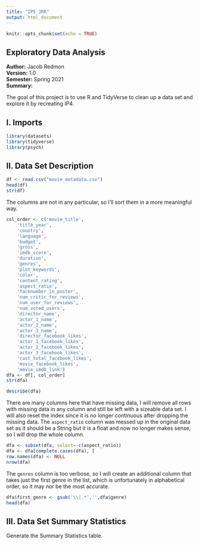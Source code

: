 ```yaml
---
title: "IP5_JRR"
output: html_document
---
```


```r
knitr::opts_chunk$set(echo = TRUE)
```

 Exploratory Data Analysis
---
**Author:** Jacob Redmon  
**Version:** 1.0  
**Semester:** Spring 2021  
**Summary:**  

The goal of this project is to use R and TidyVerse to clean up a data set and explore it by recreating IP4.

## I. Imports

```r
library(datasets)
library(tidyverse)
library(psych)
```

## II. Data Set Description

```r
df <- read.csv("movie_metadata.csv")
head(df)
str(df)
```

The columns are not in any particular, so I'll sort them in a more meaningful way.

```r
col_order <- c('movie_title',
    'title_year',
    'country',
    'language',
    'budget',
    'gross',
    'imdb_score',
    'duration',
    'genres',
    'plot_keywords',
    'color',
    'content_rating',
    'aspect_ratio',
    'facenumber_in_poster',
    'num_critic_for_reviews',
    'num_user_for_reviews',
    'num_voted_users',
    'director_name',
    'actor_1_name',
    'actor_2_name',
    'actor_3_name',
    'director_facebook_likes',
    'actor_1_facebook_likes',
    'actor_2_facebook_likes',
    'actor_3_facebook_likes',
    'cast_total_facebook_likes',
    'movie_facebook_likes',
    'movie_imdb_link')
dfa <- df[, col_order]
str(dfa)
```

```r
describe(dfa)
```

There are many columns here that have missing data, I will remove all rows with missing data in any column and still be left with a sizeable data set. I will also reset the index since it is no longer continuous after dropping the missing data. The `aspect_ratio` column was messed up in the original data set as it should be a String but it is a float and now no longer makes sense, so I will drop the whole column.

```r
dfa <- subset(dfa, select=-c(aspect_ratio))
dfa <- dfa[complete.cases(dfa), ]
row.names(dfa) <- NULL
nrow(dfa)
```

The `genres` column is too verbose, so I will create an additional column that takes just the first genre in the list, which is unfortunately in alphabetical order, so it may nor be the most accurate.

```r
dfa$first_genre <- gsub('\\|.*','',dfa$genre)
head(dfa)
```

## III. Data Set Summary Statistics

Generate the Summary Statistics table.












```r

```